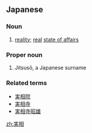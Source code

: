 ==Japanese==
{{ja-kanjitab|実|相}}

===Noun===
{{ja-noun|じっそう}}
# [[reality]]; [[real]] [[state of affairs]]

===Proper noun===
{{ja-pos|proper|じつそう}}
# Jitsusō, a Japanese surname

===Related terms===
* [[実相院]]
* [[実相寺]]
* [[実相寺昭雄]]

[[zh:実相]]